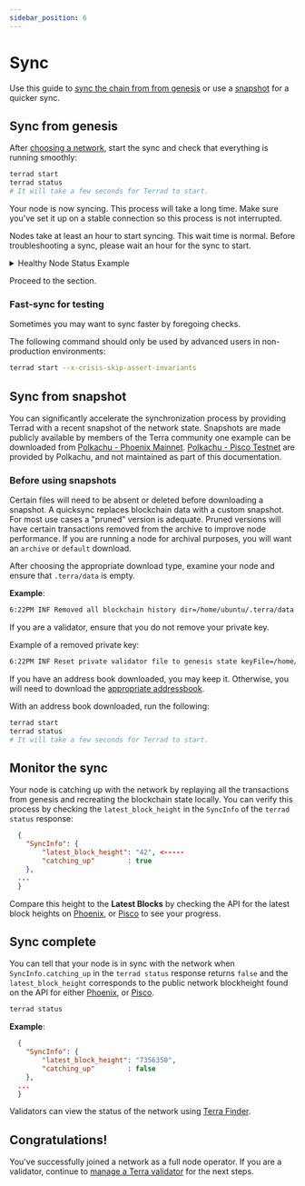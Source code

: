 ```yaml
---
sidebar_position: 6
---
```



# Sync

Use this guide to [sync the chain from from genesis](#sync-from-genesis) or use a [snapshot](#sync-from-snapshot) for a quicker sync. 

## Sync from genesis

After [choosing a network](./join-a-network.mdx#join-a-public-network), start the sync and check that everything is running smoothly:

```bash
terrad start
terrad status
# It will take a few seconds for Terrad to start.
```
Your node is now syncing. This process will take a long time. Make sure you've set it up on a stable connection so this process is not interrupted.


<Admonition type="caution" icon="☢️" title="Sync start times">

Nodes take at least an hour to start syncing. This wait time is normal. Before troubleshooting a sync, please wait an hour for the sync to start.

</Admonition>

<details> 
<summary> Healthy Node Status Example </summary>
<p>


```json
{
  "NodeInfo": {
    "protocol_version": {
      "p2p": "8",
      "block": "11",
      "app": "0"
    },
    "id": "821dc1401fd0270487b3e615c652181b4d4566dd",
    "listen_addr": "18.157.84.154:26656",
    "network": "pisco-1",
    "version": "v0.34.19-terra.2",
    "channels": "40202122233038606100",
    "moniker": "terradocs",
    "other": {
      "tx_index": "on",
      "rpc_address": "tcp://127.0.0.1:26657"
    }
  },
  "SyncInfo": {
    "latest_block_hash": "ED9F6D0855FD92A5BA2F91082CD49ADB18A07DCE3F747529D357071E5B7C0D4C",
    "latest_app_hash": "D621068882E7FC5045CDD957ADEABE9BF8E90F2092C9526E22BE4767940D128B",
    "latest_block_height": "260770",
    "latest_block_time": "2022-06-09T15:22:48.792283245Z",
    "earliest_block_hash": "F948EF10AA663D182309790C51E5A7A9125D7CF4D60D9E735994059DB7CAD4D4",
    "earliest_app_hash": "E3B0C44298FC1C149AFBF4C8996FB92427AE41E4649B934CA495991B7852B855",
    "earliest_block_height": "1",
    "earliest_block_time": "2022-05-23T06:00:00Z",
    "catching_up": false
  },
  "ValidatorInfo": {
    "Address": "04024A7F76485B0D2B99570EC7DA3E9A3B3735CC",
    "PubKey": {
      "type": "tendermint/PubKeyEd25519",
      "value": "KUqIsRD9yzPt7k9et+ClFp6h8wXwEIcb/TVZPrC57+I="
    },
    "VotingPower": "0"
  }
}
```

</p>
</details>

Proceed to the [](#monitor-the-sync) section.

### Fast-sync for testing

Sometimes you may want to sync faster by foregoing checks. 

<Admonition type="caution" icon="☢️">

The following command should only be used by advanced users in non-production environments:

```bash
terrad start --x-crisis-skip-assert-invariants
```

</Admonition>

## Sync from snapshot

You can significantly accelerate the synchronization process by providing Terrad with a recent snapshot of the network state. Snapshots are made publicly available by members of the Terra community one example can be downloaded from [Polkachu - Phoenix Mainnet](https://polkachu.com/state_sync/terra). [Polkachu - Pisco Testnet](https://polkachu.com/testnets/terraInstructions) are provided by Polkachu, and not maintained as part of this documentation.

### Before using snapshots

Certain files will need to be absent or deleted before downloading a snapshot. A quicksync replaces blockchain data with a custom snapshot. For most use cases a "pruned" version is adequate. Pruned versions will have certain transactions removed from the archive to improve node performance. If you are running a node for archival purposes, you will want an `archive` or `default` download.

After choosing the appropriate download type, examine your node and ensure that `.terra/data` is empty.

**Example**:

```bash
6:22PM INF Removed all blockchain history dir=/home/ubuntu/.terra/data
```

<Admonition type="caution" icon="☢️">

If you are a validator, ensure that you do not remove your private key.

Example of a removed private key:

```bash
6:22PM INF Reset private validator file to genesis state keyFile=/home/ubuntu/.terra/config/priv_validator_key.json stateFile=/home/ubuntu/.terra/data/priv_validator_state.json
```

</Admonition>

If you have an address book downloaded, you may keep it. Otherwise, you will need to download the [appropriate addressbook](./join-a-network.mdx#join-a-public-network).  

With an address book downloaded, run the following:

```bash
terrad start
terrad status
# It will take a few seconds for Terrad to start.
```

## Monitor the sync

Your node is catching up with the network by replaying all the transactions from genesis and recreating the blockchain state locally. You can verify this process by checking the `latest_block_height` in the `SyncInfo` of the `terrad status` response:

```json
  {
    "SyncInfo": {
        "latest_block_height": "42", <-----
        "catching_up"        : true
    },
  ...
  }
```

Compare this height to the **Latest Blocks** by checking the API for the latest block heights on [Phoenix](https://phoenix-lcd.terra.dev/blocks/latest), or [Pisco](https://pisco-lcd.terra.dev/blocks/latest) to see your progress.



## Sync complete

You can tell that your node is in sync with the network when `SyncInfo.catching_up` in the `terrad status` response returns `false` and the `latest_block_height` corresponds to the public network blockheight found on the API for either [Phoenix](https://phoenix-lcd.terra.dev/blocks/latest), or [Pisco](https://pisco-lcd.terra.dev/blocks/latest).

```bash
terrad status
```

**Example**:

```json
  {
    "SyncInfo": {
        "latest_block_height": "7356350",
        "catching_up"        : false
    },
  ...
  }
```

Validators can view the status of the network using [Terra Finder](https://finder.terra.money).


## Congratulations!

You've successfully joined a network as a full node operator. If you are a validator, continue to [manage a Terra validator](../manage-a-terra-validator/README.mdx) for the next steps.


